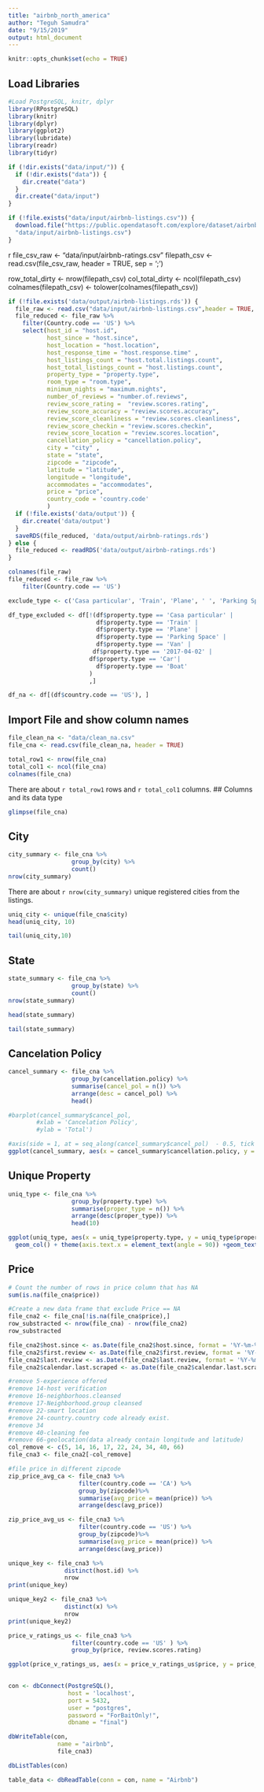 ```yaml
---
title: "airbnb_north_america"
author: "Teguh Samudra"
date: "9/15/2019"
output: html_document
---
```


```r
knitr::opts_chunk$set(echo = TRUE)
```

## Load Libraries

```r
#Load PostgreSQL, knitr, dplyr
library(RPostgreSQL)
library(knitr)
library(dplyr)
library(ggplot2)
library(lubridate)
library(readr)
library(tidyr)

```


```r

if (!dir.exists("data/input/")) {
  if (!dir.exists("data")) {
    dir.create("data")
  }
  dir.create("data/input")
}

if (!file.exists("data/input/airbnb-listings.csv")) {
  download.file("https://public.opendatasoft.com/explore/dataset/airbnb-listings/download/?format=csv&timezone=America/Los_Angeles&use_labels_for_header=true",
  "data/input/airbnb-listings.csv")
}

```
{r Count total rows and columns in dataset}
file_csv_raw <- "data/input/airbnb-ratings.csv"
filepath_csv <- read.csv(file_csv_raw, header = TRUE, sep = ';')

row_total_dirty <- nrow(filepath_csv)
col_total_dirty <- ncol(filepath_csv)
colnames(filepath_csv) <- tolower(colnames(filepath_csv))



```r

if (!file.exists('data/output/airbnb-listings.rds')) {
  file_raw <- read.csv("data/input/airbnb-listings.csv",header = TRUE, sep = ';')
  file_reduced <- file_raw %>%
    filter(Country.code == 'US') %>%
    select(host_id = "host.id",
           host_since = "host.since",
           host_location = "host.location",
           host_response_time = "host.response.time" ,
           host_listings_count = "host.total.listings.count",
           host_total_listings_count = "host.listings.count",
           property_type = "property.type",
           room_type = "room.type",
           minimum_nights = "maximum.nights",
           number_of_reviews = "number.of.reviews",
           review_score_rating =  "review.scores.rating",
           review_score_accuracy = "review.scores.accuracy",
           review_score_cleanliness = "review.scores.cleanliness",
           review_score_checkin = "review.scores.checkin",
           review_score_location = "review.scores.location",
           cancellation_policy = "cancellation.policy",
           city = "city" ,
           state = "state",
           zipcode = "zipcode",
           latitude = "latitude",
           longitude = "longitude",
           accommodates = "accommodates",
           price = "price",
           country_code = 'country.code'
           ) 
  if (!file.exists('data/output')) {
    dir.create('data/output')
  }
  saveRDS(file_reduced, 'data/output/airbnb-ratings.rds')
} else {
  file_reduced <- readRDS('data/output/airbnb-ratings.rds')
}

```

```r

colnames(file_raw)
file_reduced <- file_raw %>%
    filter(Country.code == 'US')
```

```r
exclude_type <- c('Casa particular', 'Train', 'Plane', ' ', 'Parking Space', 'Van', '2017-04-02', 'Car', 'Boat')

df_type_excluded <- df[!(df$property.type == 'Casa particular' |
                         df$property.type == 'Train' |
                         df$property.type == 'Plane' |
                         df$property.type == 'Parking Space' |
                         df$property.type == 'Van' |
                        df$property.type == '2017-04-02' |
                       df$property.type == 'Car'|
                         df$property.type == 'Boat'
                       )
                       ,]
```


```r
df_na <- df[(df$country.code == 'US'), ]
```




## Import File and show column names
```r
file_clean_na <- "data/clean_na.csv"
file_cna <- read.csv(file_clean_na, header = TRUE)

total_row1 <- nrow(file_cna)
total_col1 <- ncol(file_cna)
colnames(file_cna)
```

There are about `r total_row1` rows and `r total_col1` columns. 
## Columns and its data type
```r
glimpse(file_cna)
```

## City
```r
city_summary <- file_cna %>%
                  group_by(city) %>%
                  count()
nrow(city_summary)
```

There are about `r nrow(city_summary)` unique registered cities from the listings. 

```r
uniq_city <- unique(file_cna$city)
head(uniq_city, 10)
```
```r
tail(uniq_city,10)
```

## State
```r
state_summary <- file_cna %>%
                  group_by(state) %>%
                  count()
nrow(state_summary)
```


```r
head(state_summary)
```


```r
tail(state_summary)
```
## Cancelation Policy
```r
cancel_summary <- file_cna %>%
                  group_by(cancellation.policy) %>%
                  summarise(cancel_pol = n()) %>%
                  arrange(desc = cancel_pol) %>%
                  head()

```

```r
#barplot(cancel_summary$cancel_pol,
        #xlab = 'Cancelation Policy',
        #ylab = 'Total')

#axis(side = 1, at = seq_along(cancel_summary$cancel_pol)  - 0.5, tick = FALSE, labels = cancel_summary$cancellation.policy)
ggplot(cancel_summary, aes(x = cancel_summary$cancellation.policy, y = cancel_summary$cancel_pol)) + geom_col()

```

## Unique Property
```r
uniq_type <- file_cna %>%
                  group_by(property.type) %>%
                  summarise(proper_type = n()) %>%
                  arrange(desc(proper_type)) %>%
                  head(10)

ggplot(uniq_type, aes(x = uniq_type$property.type, y = uniq_type$proper_type)) + 
  geom_col() + theme(axis.text.x = element_text(angle = 90)) +geom_text(aes(label=proper_type), position=position_dodge(width=0.9), vjust=-0.25)
```


## Price
```r
# Count the number of rows in price column that has NA
sum(is.na(file_cna$price))

```

```r
#Create a new data frame that exclude Price == NA
file_cna2 <- file_cna[!is.na(file_cna$price),]
row_substracted <- nrow(file_cna) - nrow(file_cna2)
row_substracted
```
```r
file_cna2$host.since <- as.Date(file_cna2$host.since, format = '%Y-%m-%d')
file_cna2$first.review <- as.Date(file_cna2$first.review, format = '%Y-%m-%d')
file_cna2$last.review <- as.Date(file_cna2$last.review, format = '%Y-%m-%d')
file_cna2$calendar.last.scraped <- as.Date(file_cna2$calendar.last.scraped, format = '%Y-%m-%d')
```



```r
#remove 5-experience offered
#remove 14-host verification
#remove 16-neighborhoos.cleansed
#remove 17-Neighborhood.group cleansed
#remove 22-smart location
#remove 24-country.country code already exist. 
#remove 34
#remove 40-cleaning fee
#remove 66-geolocation(data already contain longitude and latitude)
col_remove <- c(5, 14, 16, 17, 22, 24, 34, 40, 66)
file_cna3 <- file_cna2[-col_remove]
```

```r
#file price in different zipcode
zip_price_avg_ca <- file_cna3 %>%
                    filter(country.code == 'CA') %>%
                    group_by(zipcode)%>%
                    summarise(avg_price = mean(price)) %>%
                    arrange(desc(avg_price))

zip_price_avg_us <- file_cna3 %>%
                    filter(country.code == 'US') %>%
                    group_by(zipcode)%>%
                    summarise(avg_price = mean(price)) %>%
                    arrange(desc(avg_price))

```


```r
unique_key <- file_cna3 %>%
                distinct(host.id) %>%
                nrow
print(unique_key)

unique_key2 <- file_cna3 %>%
                distinct(x) %>%
                nrow
print(unique_key2)
```

```r
price_v_ratings_us <- file_cna3 %>%
                  filter(country.code == 'US' ) %>%
                  group_by(price, review.scores.rating)

ggplot(price_v_ratings_us, aes(x = price_v_ratings_us$price, y = price_v_ratings_us$review.scores.rating )) + geom_point()
              
```


```r
con <- dbConnect(PostgreSQL(),
                 host = 'localhost',
                 port = 5432,
                 user = "postgres",
                 password = "ForBaitOnly!",
                 dbname = "final")
```


```r
dbWriteTable(con,
              name = "airbnb",
              file_cna3)
```


```r
dbListTables(con)
```

```r
table_data <- dbReadTable(conn = con, name = "Airbnb")
  
```
